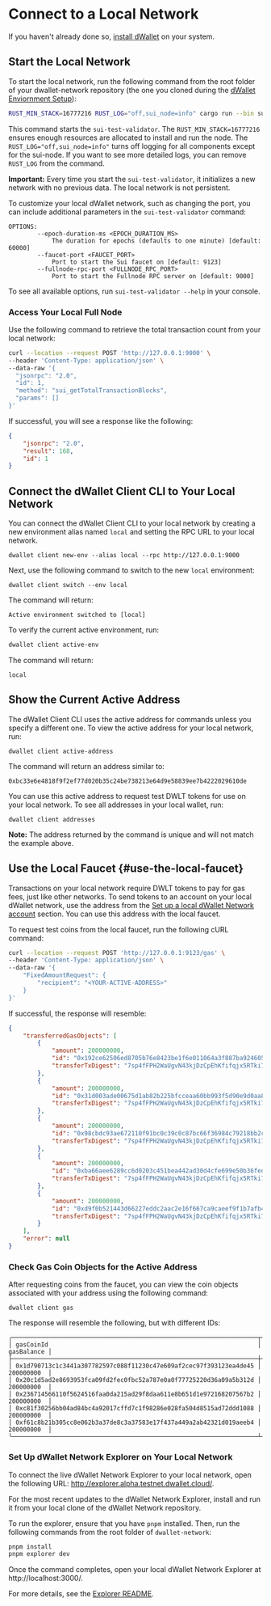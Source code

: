 
# Connect to a Local Network
If you haven't already done so, [install dWallet](./install-dwallet.mdx) on your system.

## Start the Local Network

To start the local network, run the following command from the root folder of your dwallet-network repository
(the one you cloned during the [dWallet Enviornment Setup](./dwallet-network-environment.mdx)):

```bash
RUST_MIN_STACK=16777216 RUST_LOG="off,sui_node=info" cargo run --bin sui-test-validator
```

This command starts the `sui-test-validator`.
The `RUST_MIN_STACK=16777216` ensures enough resources are allocated to install and run the node.
The `RUST_LOG="off,sui_node=info"` turns off logging for all components except for the sui-node.
If you want to see more detailed logs, you can remove `RUST_LOG` from the command.

**Important:** Every time you start the `sui-test-validator`, it initializes a new network with no previous data.
The local network is not persistent.

To customize your local dWallet network, such as changing the port,
you can include additional parameters in the `sui-test-validator` command:
```
OPTIONS:
        --epoch-duration-ms <EPOCH_DURATION_MS>
            The duration for epochs (defaults to one minute) [default: 60000]
        --faucet-port <FAUCET_PORT>
            Port to start the Sui faucet on [default: 9123]
        --fullnode-rpc-port <FULLNODE_RPC_PORT>
            Port to start the Fullnode RPC server on [default: 9000]
```

To see all available options, run `sui-test-validator --help` in your console.

### Access Your Local Full Node

Use the following command to retrieve the total transaction count from your local network:

```bash
curl --location --request POST 'http://127.0.0.1:9000' \
--header 'Content-Type: application/json' \
--data-raw '{
  "jsonrpc": "2.0",
  "id": 1,
  "method": "sui_getTotalTransactionBlocks",
  "params": []
}'
```

If successful, you will see a response like the following:

```json
{
    "jsonrpc": "2.0",
    "result": 168,
    "id": 1
}
```

## Connect the dWallet Client CLI to Your Local Network

You can connect the dWallet Client CLI to your local network by creating a new environment alias named `local`
and setting the RPC URL to your local network.
```shell
dwallet client new-env --alias local --rpc http://127.0.0.1:9000
```

Next, use the following command to switch to the new `local` environment:

```
dwallet client switch --env local
```

The command will return:

`Active environment switched to [local]`

To verify the current active environment, run:

```bash
dwallet client active-env
```

The command will return:

`local`

## Show the Current Active Address

The dWallet Client CLI uses the active address for commands unless you specify a different one.
To view the active address for your local network, run:

```
dwallet client active-address
```

The command will return an address similar to:

`0xbc33e6e4818f9f2ef77d020b35c24be738213e64d9e58839ee7b4222029610de`

You can use this active address to request test DWLT tokens for use on your local network.
To see all addresses in your local wallet, run:
```shell
dwallet client addresses
```
**Note:** The address returned by the command is unique and will not match the example above.

## Use the Local Faucet {#use-the-local-faucet}

Transactions on your local network require DWLT tokens to pay for gas fees, just like other networks.
To send tokens to an account on your local dWallet network, use the address from the
[Set up a local dWallet Network account](#show-the-current-active-address) section.
You can use this address with the local faucet.

To request test coins from the local faucet, run the following cURL command:

```bash
curl --location --request POST 'http://127.0.0.1:9123/gas' \
--header 'Content-Type: application/json' \
--data-raw '{
    "FixedAmountRequest": {
        "recipient": "<YOUR-ACTIVE-ADDRESS>"
    }
}'
```

If successful, the response will resemble:

```json
{
    "transferredGasObjects": [
        {
            "amount": 200000000,
            "id": "0x192ce62506ed8705b76e8423be1f6e011064a3f887ba924605f27a8c83c8c970",
            "transferTxDigest": "7sp4fFPH2WaUgvN43kjDzCpEhKfifqjx5RTki74y8T3E"
        },
        {
            "amount": 200000000,
            "id": "0x31d003ade00675d1ab82b225bfcceaa60bb993f5d90e9d0aa88f81dc24ec14d6",
            "transferTxDigest": "7sp4fFPH2WaUgvN43kjDzCpEhKfifqjx5RTki74y8T3E"
        },
        {
            "amount": 200000000,
            "id": "0x98cbdc93ae672110f91bc0c39c0c87bc66f36984c79218bb2c0bac967260970c",
            "transferTxDigest": "7sp4fFPH2WaUgvN43kjDzCpEhKfifqjx5RTki74y8T3E"
        },
        {
            "amount": 200000000,
            "id": "0xba66aee6289cc6d0203c451bea442ad30d4cfe699e50b36fed0ff3e99ba51529",
            "transferTxDigest": "7sp4fFPH2WaUgvN43kjDzCpEhKfifqjx5RTki74y8T3E"
        },
        {
            "amount": 200000000,
            "id": "0xd9f0b521443d66227eddc2aac2e16f667ca9caeef9f1b7afb4a6c2fc7dcb58d8",
            "transferTxDigest": "7sp4fFPH2WaUgvN43kjDzCpEhKfifqjx5RTki74y8T3E"
        }
    ],
    "error": null
}
```

### Check Gas Coin Objects for the Active Address

After requesting coins from the faucet,
you can view the coin objects associated with your address using the following command:
```shell
dwallet client gas
```

The response will resemble the following, but with different IDs:

```shell
╭────────────────────────────────────────────────────────────────────┬────────────╮
│ gasCoinId                                                          │ gasBalance │
├────────────────────────────────────────────────────────────────────┼────────────┤
│ 0x1d790713c1c3441a307782597c088f11230c47e609af2cec97f393123ea4de45 │ 200000000  │
│ 0x20c1d5ad2e8693953fca09fd2fec0fbc52a787e0a0f77725220d36a09a5b312d │ 200000000  │
│ 0x236714566110f5624516faa0da215ad29f8daa611e8b651d1e972168207567b2 │ 200000000  │
│ 0xc81f30256bb04ad84bc4a92017cffd7c1f98286e028fa504d8515ad72ddd1088 │ 200000000  │
│ 0xf61c8b21b305cc8e062b3a37de8c3a37583e17f437a449a2ab42321d019aeeb4 │ 200000000  │
╰────────────────────────────────────────────────────────────────────┴────────────╯
```

### Set Up dWallet Network Explorer on Your Local Network

To connect the live dWallet Network Explorer to your local network, open the following URL:
http://explorer.alpha.testnet.dwallet.cloud/.

For the most recent updates to the dWallet Network Explorer,
install and run it from your local clone of the dWallet Network repository.

To run the explorer, ensure that you have `pnpm` installed.
Then, run the following commands from the root folder of `dwallet-network`:

```bash
pnpm install
pnpm explorer dev
```

Once the command completes, open your local dWallet Network Explorer at http://localhost:3000/.

For more details, see the [Explorer README](https://github.com/dwallet-labs/dwallet-network/blob/main/apps/explorer/README.md#set-up).
